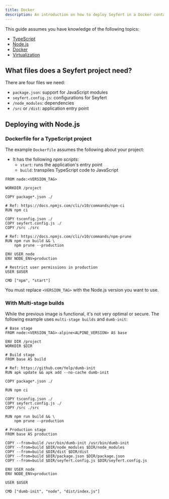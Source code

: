 ---
title: Docker
description: An introduction on how to deploy Seyfert in a Docker container
---

This guide assumes you have knowledge of the following topics:

- [TypeScript](https://www.typescriptlang.org/)
- [Node.js](https://nodejs.org/en)
- [Docker](https://www.docker.com/)
- [Virtualization](https://en.wikipedia.org/wiki/OS-level_virtualization)

## What files does a Seyfert project need?

There are four files we need:

- `package.json`: support for JavaScript modules
- `seyfert.config.js`: configurations for Seyfert
- `/node_modules`: dependencies
- `/src` or `/dist`: application entry point

## Deploying with Node.js

### Dockerfile for a TypeScript project

The example `Dockerfile` assumes the following about your project:

- It has the following *npm scripts*:
    - `start`: runs the application's entry point
    - `build`: transpiles TypeScript code to JavaScript

```docker
FROM node:<VERSION_TAG>

WORKDIR /project

COPY package*.json ./

# Ref: https://docs.npmjs.com/cli/v10/commands/npm-ci
RUN npm ci

COPY tsconfig.json ./
COPY seyfert.config.js ./
COPY /src ./src

# Ref: https://docs.npmjs.com/cli/v10/commands/npm-prune
RUN npm run build && \
    npm prune --production

ENV USER node
ENV NODE_ENV=production

# Restrict user permissions in production
USER $USER

CMD ["npm", "start"]
```

You must replace `<VERSION_TAG>` with the Node.js version you want to use.

### With Multi-stage builds

While the previous image is functional, it's not very optimal or secure. The following example uses `multi-stage builds` and `dumb-init`:

```docker
# Base stage
FROM node:<VERSION_TAG>-alpine<ALPINE_VERSION> AS base

ENV DIR /project
WORKDIR $DIR

# Build stage
FROM base AS build

# Ref: https://github.com/Yelp/dumb-init
RUN apk update && apk add --no-cache dumb-init

COPY package*.json ./

RUN npm ci

COPY tsconfig.json ./
COPY seyfert.config.js ./
COPY /src ./src

RUN npm run build && \
    npm prune --production

# Production stage
FROM base AS production

COPY --from=build /usr/bin/dumb-init /usr/bin/dumb-init
COPY --from=build $DIR/node_modules $DIR/node_modules
COPY --from=build $DIR/dist $DIR/dist
COPY --from=build $DIR/package.json $DIR/package.json
COPY --from=build $DIR/seyfert.config.js $DIR/seyfert.config.js

ENV USER node
ENV NODE_ENV=production

USER $USER

CMD ["dumb-init", "node", "dist/index.js"]
```
